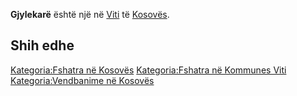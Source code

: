 {{Fshat në 
 | Emri                = Gjylekarë
 | EmriAlt                = 
 | NAME_SHORT_FORM=      
 | NAME_GENERIC=      
 | NAME_SORT_NAME_RO=      GJYLEKARE
 | FULL_NAME_RO = Gjylekarë
 | FULL_NAME_ND_RO=Gjylekare
 | SORT_NAME_RG=GJYLEKARE
 | FULL_NAME_RG=Gjylekarë
 | FULL_NAME_ND_RG=Gjylekare
 | SRP_NAME_SHORT_FORM=      
 | SRP_NAME_GENERIC=      
 | SRP_NAME_SORT_NAME_RO=      
 | SRP_FULL_NAME_RO = 
 | SRP_FULL_NAME_ND_RO=
 | SRP_SORT_NAME_RG=
 | SRP_FULL_NAME_RG=
 | SRP_FULL_NAME_ND_RG=
 | Emri (Rasa dhanore) = 
 | Figura              = 
 | Shteti              = Kosovo
 | Komuna              = Viti
 | Kodi postar         = 
 | Sipërfaqja          = 

 | Popullsia           = 

 | Regj. i popullsisë  = 
 | Dend. e popullsisë  = 
 | Faqja zyrtare       = 
 <!--- Koordinatat ----> 
 | Gjerësia            = 42.347778
 | Gjatësia            = 21.427778
 | Lartësia            = 
}}
'''Gjylekarë''' është një [[]] në [[Viti]] të [[Kosovës]].

<!-- == Gjeografia == -->
<!-- == Historia == -->
<!-- == Demografia == -->
== Shih edhe ==
{{Komuna Viti}}
{{Kosovo-Administrata-Cung}}

[[Kategoria:Fshatra në Kosovës]]
[[Kategoria:Fshatra në Kommunes Viti]]
[[Kategoria:Vendbanime në Kosovës]]